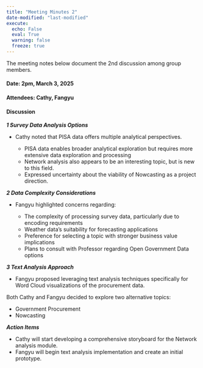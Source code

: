 ```yaml
---
title: "Meeting Minutes 2"
date-modified: "last-modified"
execute:
  echo: False
  eval: True
  warning: false
  freeze: true
---
```


The meeting notes below document the 2nd discussion among group members.

#### **Date: 2pm, March 3, 2025**

#### **Attendees:** Cathy, Fangyu

#### **Discussion**

***1 Survey Data Analysis Options***

-   Cathy noted that PISA data offers multiple analytical perspectives.

    -   PISA data enables broader analytical exploration but requires more extensive data exploration and processing 
    -   Network analysis also appears to be an interesting topic, but is new to this field. 
    -   Expressed uncertainty about the viability of Nowcasting as a project direction.

***2 Data Complexity Considerations***

-   Fangyu highlighted concerns regarding:  

    -   The complexity of processing survey data, particularly due to encoding requirements 
    -   Weather data's suitability for forecasting applications 
    -   Preference for selecting a topic with stronger business value implications 
    -   Plans to consult with Professor regarding Open Government Data options  

***3 Text Analysis Approach***

-   Fangyu proposed leveraging text analysis techniques specifically for Word Cloud visualizations of the procurement data. 

Both Cathy and Fangyu decided to explore two alternative topics: 

-   Government Procurement 
-   Nowcasting 

***Action Items*** 

-   Cathy will start developing a comprehensive storyboard for the Network analysis module. 
-   Fangyu will begin text analysis implementation and create an initial prototype. 
